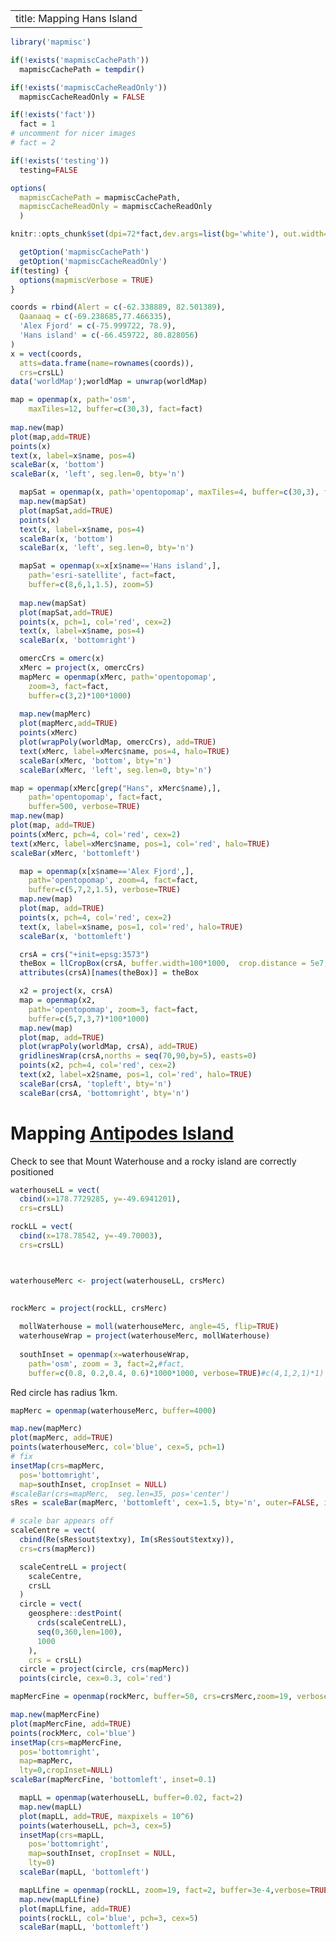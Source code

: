 <!--
%\VignetteEngine{knitr::docco_linear}
%\VignetteIndexEntry{Mapping Hans Island}
-->

---
title: Mapping Hans Island
---




```r
library('mapmisc')

if(!exists('mapmiscCachePath'))
  mapmiscCachePath = tempdir()

if(!exists('mapmiscCacheReadOnly'))
  mapmiscCacheReadOnly = FALSE

if(!exists('fact'))
  fact = 1
# uncomment for nicer images
# fact = 2 

if(!exists('testing'))
  testing=FALSE

options(
  mapmiscCachePath = mapmiscCachePath,
  mapmiscCacheReadOnly = mapmiscCacheReadOnly
  )

knitr::opts_chunk$set(dpi=72*fact,dev.args=list(bg='white'), out.width='55%')	
```

```r
  getOption('mapmiscCachePath')
  getOption('mapmiscCacheReadOnly')
if(testing) {
  options(mapmiscVerbose = TRUE)
}
```


```r
coords = rbind(Alert = c(-62.338889, 82.501389),
  Qaanaaq = c(-69.238685,77.466335), 	
  'Alex Fjord' = c(-75.999722, 78.9),
  'Hans island' = c(-66.459722, 80.828056)
)
x = vect(coords, 
  atts=data.frame(name=rownames(coords)),
  crs=crsLL)
data('worldMap');worldMap = unwrap(worldMap)
```















        
```r
map = openmap(x, path='osm',
    maxTiles=12, buffer=c(30,3), fact=fact)
  
map.new(map)
plot(map,add=TRUE)
points(x)
text(x, label=x$name, pos=4)
scaleBar(x, 'bottom')
scaleBar(x, 'left', seg.len=0, bty='n')
```




```r
  mapSat = openmap(x, path='opentopomap', maxTiles=4, buffer=c(30,3), fact=fact)
  map.new(mapSat)
  plot(mapSat,add=TRUE)
  points(x)
  text(x, label=x$name, pos=4)
  scaleBar(x, 'bottom')
  scaleBar(x, 'left', seg.len=0, bty='n')
```



```r
  mapSat = openmap(x=x[x$name=='Hans island',], 
    path='esri-satellite', fact=fact,  
    buffer=c(8,6,1,1.5), zoom=5)
  
  map.new(mapSat)
  plot(mapSat,add=TRUE)
  points(x, pch=1, col='red', cex=2)
  text(x, label=x$name, pos=4)
  scaleBar(x, 'bottomright')
```







```r
  omercCrs = omerc(x)
  xMerc = project(x, omercCrs)
  mapMerc = openmap(xMerc, path='opentopomap',
    zoom=3, fact=fact,
    buffer=c(3,2)*100*1000)
  
  map.new(mapMerc)
  plot(mapMerc,add=TRUE)
  points(xMerc)
  plot(wrapPoly(worldMap, omercCrs), add=TRUE)
  text(xMerc, label=xMerc$name, pos=4, halo=TRUE)
  scaleBar(xMerc, 'bottom', bty='n')
  scaleBar(xMerc, 'left', seg.len=0, bty='n')
```







```r
map = openmap(xMerc[grep("Hans", xMerc$name),],     
    path='opentopomap', fact=fact,
    buffer=500, verbose=TRUE)   
map.new(map)
plot(map, add=TRUE)
points(xMerc, pch=4, col='red', cex=2)
text(xMerc, label=xMerc$name, pos=1, col='red', halo=TRUE)
scaleBar(xMerc, 'bottomleft')
```







```r
  map = openmap(x[x$name=='Alex Fjord',], 		
    path='opentopomap', zoom=4, fact=fact, 
    buffer=c(5,7,2,1.5), verbose=TRUE)   
  map.new(map)
  plot(map, add=TRUE)
  points(x, pch=4, col='red', cex=2)
  text(x, label=x$name, pos=1, col='red', halo=TRUE)
  scaleBar(x, 'bottomleft')
```


```r
  crsA = crs("+init=epsg:3573")
  theBox = llCropBox(crsA, buffer.width=100*1000,  crop.distance = 5e7, crop.poles = FALSE, crop.leftright=TRUE, remove.holes=TRUE, cycles=4)
  attributes(crsA)[names(theBox)] = theBox

  x2 = project(x, crsA)
  map = openmap(x2,     
    path='opentopomap', zoom=3, fact=fact, 
    buffer=c(5,7,3,7)*100*1000)   
  map.new(map)
  plot(map, add=TRUE)
  plot(wrapPoly(worldMap, crsA), add=TRUE)
  gridlinesWrap(crsA,norths = seq(70,90,by=5), easts=0)
  points(x2, pch=4, col='red', cex=2)
  text(x2, label=x2$name, pos=1, col='red', halo=TRUE)
  scaleBar(crsA, 'topleft', bty='n')
  scaleBar(crsA, 'bottomright', bty='n')
```











# Mapping [Antipodes Island](https://en.wikipedia.org/wiki/Antipodes_Islands)

Check to see that Mount Waterhouse and a rocky island are correctly positioned

```r
waterhouseLL = vect(
  cbind(x=178.7729285, y=-49.6941201), 
  crs=crsLL)

rockLL = vect(
  cbind(x=178.78542, y=-49.70003), 
  crs=crsLL)



waterhouseMerc <- project(waterhouseLL, crsMerc)
  
  
rockMerc = project(rockLL, crsMerc)
```










```r
  mollWaterhouse = moll(waterhouseMerc, angle=45, flip=TRUE)
  waterhouseWrap = project(waterhouseMerc, mollWaterhouse)
  
  southInset = openmap(x=waterhouseWrap, 
    path='osm', zoom = 3, fact=2,#fact, 
    buffer=c(0.8, 0.2,0.4, 0.6)*1000*1000, verbose=TRUE)#c(4,1,2,1)*1)
```











Red circle has radius 1km.

```r
mapMerc = openmap(waterhouseMerc, buffer=4000)

map.new(mapMerc)
plot(mapMerc, add=TRUE)
points(waterhouseMerc, col='blue', cex=5, pch=1)
# fix
insetMap(crs=mapMerc, 
  pos='bottomright', 
  map=southInset, cropInset = NULL)
#scaleBar(crs=mapMerc,  seg.len=35, pos='center')
sRes = scaleBar(mapMerc, 'bottomleft', cex=1.5, bty='n', outer=FALSE, inset=0.1)

# scale bar appears off
scaleCentre = vect(
  cbind(Re(sRes$out$textxy), Im(sRes$out$textxy)), 
  crs=crs(mapMerc))

  scaleCentreLL = project(
    scaleCentre, 
    crsLL
  )	
  circle = vect(
    geosphere::destPoint(
      crds(scaleCentreLL),
      seq(0,360,len=100),
      1000
    ),
    crs = crsLL)
  circle = project(circle, crs(mapMerc))
  points(circle, cex=0.3, col='red')

```



```r
mapMercFine = openmap(rockMerc, buffer=50, crs=crsMerc,zoom=19, verbose=TRUE)

map.new(mapMercFine)
plot(mapMercFine, add=TRUE)
points(rockMerc, col='blue')
insetMap(crs=mapMercFine, 
  pos='bottomright', 
  map=mapMerc, 
  lty=0,cropInset=NULL)
scaleBar(mapMercFine, 'bottomleft', inset=0.1)
```






```r
  mapLL = openmap(waterhouseLL, buffer=0.02, fact=2)
  map.new(mapLL)
  plot(mapLL, add=TRUE, maxpixels = 10^6)
  points(waterhouseLL, pch=3, cex=5)
  insetMap(crs=mapLL, 
    pos='bottomright', 
    map=southInset, cropInset = NULL,
    lty=0)
  scaleBar(mapLL, 'bottomleft')
```



```r
  mapLLfine = openmap(rockLL, zoom=19, fact=2, buffer=3e-4,verbose=TRUE)  
  map.new(mapLLfine)
  plot(mapLLfine, add=TRUE)	
  points(rockLL, col='blue', pch=3, cex=5)
  scaleBar(mapLL, 'bottomleft')
```